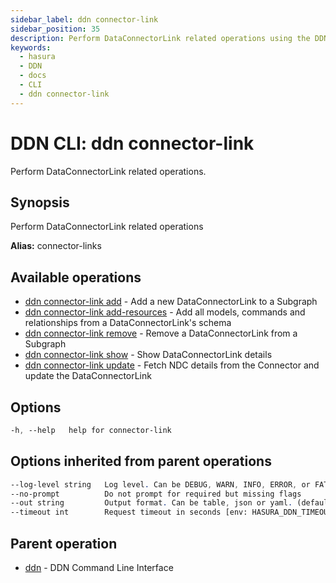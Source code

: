 ```yaml
---
sidebar_label: ddn connector-link
sidebar_position: 35
description: Perform DataConnectorLink related operations using the DDN CLI
keywords:
  - hasura
  - DDN
  - docs
  - CLI
  - ddn connector-link
---
```


# DDN CLI: ddn connector-link

Perform DataConnectorLink related operations.

## Synopsis

Perform DataConnectorLink related operations

**Alias:** connector-links

## Available operations

- [ddn connector-link add](/cli/commands/ddn_connector-link_add) - Add a new DataConnectorLink to a Subgraph
- [ddn connector-link add-resources](/cli/commands/ddn_connector-link_add-resources) - Add all models, commands and relationships from a DataConnectorLink's schema
- [ddn connector-link remove](/cli/commands/ddn_connector-link_remove) - Remove a DataConnectorLink from a Subgraph
- [ddn connector-link show](/cli/commands/ddn_connector-link_show) - Show DataConnectorLink details
- [ddn connector-link update](/cli/commands/ddn_connector-link_update) - Fetch NDC details from the Connector and update the DataConnectorLink

## Options

```sass
-h, --help   help for connector-link
```

## Options inherited from parent operations

```sass
--log-level string   Log level. Can be DEBUG, WARN, INFO, ERROR, or FATAL. (default "INFO")
--no-prompt          Do not prompt for required but missing flags
--out string         Output format. Can be table, json or yaml. (default "table")
--timeout int        Request timeout in seconds [env: HASURA_DDN_TIMEOUT] (default 100)
```

## Parent operation

- [ddn](/cli/commands/ddn) - DDN Command Line Interface
